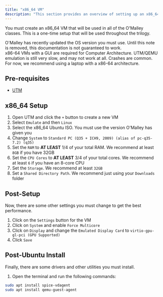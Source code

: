 ```yaml
---
title: "x86_64 VM"
description: "This section provides an overview of setting up an x86_64 VM."
---
```


You must create an x86_64 VM that will be used in all of the O'Malley classes. This is a one-time setup that will be used throughout the trilogy.

<Note title="Important" type="danger">
    O'Malley has recently updated the OS version you must use. Until this note is removed, this documentation is not guaranteed to work.
</Note>

<br />

<Note title="Important" type="warning">
    x86-64 VMs with a GUI are required for Computer Architecture. UTM/QEMU emulation is still very slow, and may not work at all. Crashes are common. For now, we recommend using a laptop with a x86-64 architecture.
</Note>

## Pre-requisites

- [UTM](https://mac.getutm.app/)

## x86_64 Setup

1. Open UTM and click the `+` button to create a new VM
2. Select `Emulate` and then `Linux`
3. Select the x86_64 Ubuntu ISO. You must use the version O'Malley has given you
4. Change `System` to `Standard PC (Q35 + ICH9, 2009) (alias of pc-q35-7.2) (q35)`
5. Set the `RAM` to **AT LEAST** 1/4 of your total RAM. We recommend at least `8GB` if you have 32GB
6. Set the `CPU Cores` to **AT LEAST** 3/4 of your total cores. We recommend at least `6` if you have an 8-core CPU
7. Set the `Storage`. We recommend at least `32GB`
8. Set a `Shared Directory Path`. We recommend just using your `Downloads` folder

## Post-Setup

Now, there are some other settings you must change to get the best performance.

1. Click on the `Settings` button for the VM
2. Click on `System` and enable `Force Multicore`
3. Click on `Display` and change the `Emulated Display Card` to `virtio-gpu-gl-pci (GPU Supported)`
4. Click `Save`

## Post-Ubuntu Install

Finally, there are some drivers and other utilities you must install.

1. Open the terminal and run the following commands:

```bash
sudo apt install spice-vdagent
sudo apt install qemu-guest-agent
```
